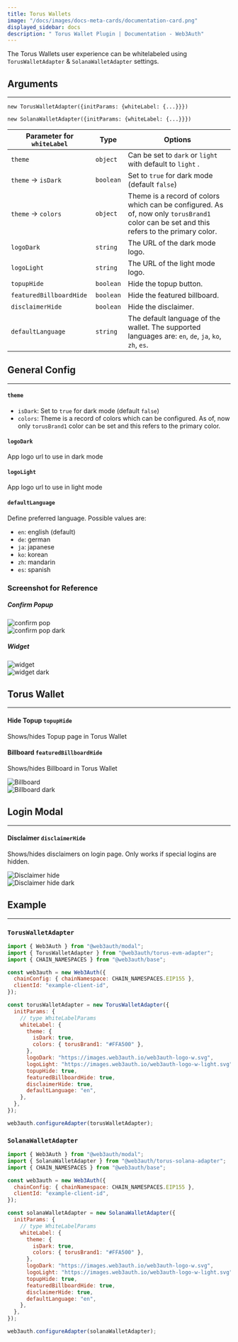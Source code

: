 ```yaml
---
title: Torus Wallets
image: "/docs/images/docs-meta-cards/documentation-card.png"
displayed_sidebar: docs
description: " Torus Wallet Plugin | Documentation - Web3Auth"
---
```



The Torus Wallets user experience can be whitelabeled using `TorusWalletAdapter` & `SolanaWalletAdapter` settings.

## Arguments

---

`new TorusWalletAdapter({initParams: {whiteLabel: {...}}})`

`new SolanaWalletAdapter({initParams: {whiteLabel: {...}}})`

| Parameter for `whiteLabel` | Type      | Options                                                                                                                                   |
| -------------------------- | --------- | ----------------------------------------------------------------------------------------------------------------------------------------- |
| `theme`                    | `object`  | Can be set to `dark` or `light` with default to `light` .                                                                                 |
| `theme` -> `isDark`        | `boolean` | Set to `true` for dark mode (default `false`)                                                                                             |
| `theme` -> `colors`        | `object`  | Theme is a record of colors which can be configured. As of, now only `torusBrand1` color can be set and this refers to the primary color. |
| `logoDark`                 | `string`  | The URL of the dark mode logo.                                                                                                            |
| `logoLight`                | `string`  | The URL of the light mode logo.                                                                                                           |
| `topupHide`                | `boolean` | Hide the topup button.                                                                                                                    |
| `featuredBillboardHide`    | `boolean` | Hide the featured billboard.                                                                                                              |
| `disclaimerHide`           | `boolean` | Hide the disclaimer.                                                                                                                      |
| `defaultLanguage`          | `string`  | The default language of the wallet. The supported languages are: `en`, `de`, `ja`, `ko`, `zh`, `es`.                                      |

## General Config

---

#### `theme`

- `isDark`: Set to `true` for dark mode (default `false`)
- `colors`: Theme is a record of colors which can be configured. As of, now only `torusBrand1` color can be set and this refers to the primary color.

#### `logoDark`

App logo url to use in dark mode

#### `logoLight`

App logo url to use in light mode

#### `defaultLanguage`

Define preferred language. Possible values are:

- `en`: english (default)
- `de`: german
- `ja`: japanese
- `ko`: korean
- `zh`: mandarin
- `es`: spanish

### Screenshot for Reference

##### Confirm Popup

<div style={{ display: "flex", flexWrap: "wrap", gap: "10px" }}>
  <div style={{ flexBasis: "30%", flexGrow: "1", alignItems: "center" }}>
    <img style={{ display: "block", maxHeight: "500px", alignSelf: "center" }} src={Image8} alt="confirm pop" />
  </div>
  <div style={{ flexBasis: "15%", flexGrow: "1", alignItems: "center" }}>
    <img style={{ display: "block", maxHeight: "500px", alignSelf: "center" }} src={Image9} alt="confirm pop dark" />
  </div>
</div>

##### Widget

<div style={{ display: "flex", flexWrap: "wrap", gap: "10px" }}>
  <div style={{ flexBasis: "30%", flexGrow: "1", alignItems: "center" }}>
    <img style={{ display: "block", maxHeight: "500px", alignSelf: "center" }} src={Image10} alt="widget" />
  </div>
  <div style={{ flexBasis: "30%", flexGrow: "1", alignItems: "center" }}>
    <img style={{ display: "block", maxHeight: "500px", alignSelf: "center" }} src={Image11} alt="widget dark" />
  </div>
</div>

## Torus Wallet

---

#### Hide Topup `topupHide`

Shows/hides Topup page in Torus Wallet

#### Billboard `featuredBillboardHide`

Shows/hides Billboard in Torus Wallet

<div style={{ display: "flex", flexWrap: "wrap", gap: "10px" }}>
  <div style={{ flexBasis: "50%", flexGrow: "1", alignItems: "center" }}>
    <img style={{ display: "block", maxHeight: "500px", alignSelf: "center" }} src={Image12} alt="Billboard" />
  </div>
  <div style={{ flexBasis: "50%", flexGrow: "1", alignItems: "center" }}>
    <img style={{ display: "block", maxHeight: "500px", alignSelf: "center" }} src={Image13} alt="Billboard dark" />
  </div>
</div>

## Login Modal

---

#### Disclaimer `disclaimerHide`

Shows/hides disclaimers on login page. Only works if special logins are hidden.

<div style={{ display: "flex", flexWrap: "wrap", gap: "10px" }}>
  <div style={{ flexBasis: "15%", flexGrow: "1", alignItems: "center" }}>
    <img style={{ display: "block", maxHeight: "500px", alignSelf: "center" }} src={Image14} alt="Disclaimer hide" />
  </div>
  <div style={{ flexBasis: "30%", flexGrow: "1", alignItems: "center" }}>
    <img style={{ display: "block", maxHeight: "500px", alignSelf: "center" }} src={Image15} alt="Disclaimer hide dark" />
  </div>
</div>

## Example

---

### `TorusWalletAdapter`

```js
import { Web3Auth } from "@web3auth/modal";
import { TorusWalletAdapter } from "@web3auth/torus-evm-adapter";
import { CHAIN_NAMESPACES } from "@web3auth/base";

const web3auth = new Web3Auth({
  chainConfig: { chainNamespace: CHAIN_NAMESPACES.EIP155 },
  clientId: "example-client-id",
});

const torusWalletAdapter = new TorusWalletAdapter({
  initParams: {
    // type WhiteLabelParams
    whiteLabel: {
      theme: {
        isDark: true,
        colors: { torusBrand1: "#FFA500" },
      },
      logoDark: "https://images.web3auth.io/web3auth-logo-w.svg",
      logoLight: "https://images.web3auth.io/web3auth-logo-w-light.svg",
      topupHide: true,
      featuredBillboardHide: true,
      disclaimerHide: true,
      defaultLanguage: "en",
    },
  },
});

web3auth.configureAdapter(torusWalletAdapter);
```

### `SolanaWalletAdapter`

```js
import { Web3Auth } from "@web3auth/modal";
import { SolanaWalletAdapter } from "@web3auth/torus-solana-adapter";
import { CHAIN_NAMESPACES } from "@web3auth/base";

const web3auth = new Web3Auth({
  chainConfig: { chainNamespace: CHAIN_NAMESPACES.EIP155 },
  clientId: "example-client-id",
});

const solanaWalletAdapter = new SolanaWalletAdapter({
  initParams: {
    // type WhiteLabelParams
    whiteLabel: {
      theme: {
        isDark: true,
        colors: { torusBrand1: "#FFA500" },
      },
      logoDark: "https://images.web3auth.io/web3auth-logo-w.svg",
      logoLight: "https://images.web3auth.io/web3auth-logo-w-light.svg",
      topupHide: true,
      featuredBillboardHide: true,
      disclaimerHide: true,
      defaultLanguage: "en",
    },
  },
});

web3auth.configureAdapter(solanaWalletAdapter);
```
